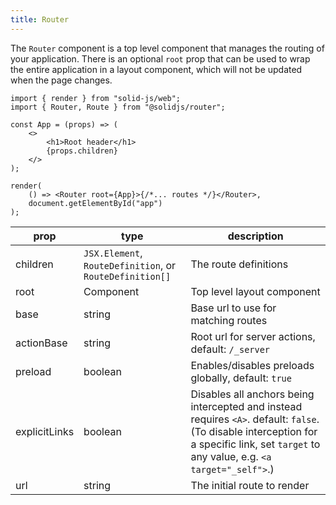 ```yaml
---
title: Router
---
```


The `Router` component is a top level component that manages the routing of your application.
There is an optional `root` prop that can be used to wrap the entire application in a layout component, which will not be updated when the page changes.

```tsx
import { render } from "solid-js/web";
import { Router, Route } from "@solidjs/router";

const App = (props) => (
	<>
		<h1>Root header</h1>
		{props.children}
	</>
);

render(
	() => <Router root={App}>{/*... routes */}</Router>,
	document.getElementById("app")
);
```

| prop          | type                                                     | description                                                                                                                                                                               |
| ------------- | -------------------------------------------------------- | ----------------------------------------------------------------------------------------------------------------------------------------------------------------------------------------- |
| children      | `JSX.Element`, `RouteDefinition`, or `RouteDefinition[]` | The route definitions                                                                                                                                                                     |
| root          | Component                                                | Top level layout component                                                                                                                                                                |
| base          | string                                                   | Base url to use for matching routes                                                                                                                                                       |
| actionBase    | string                                                   | Root url for server actions, default: `/_server`                                                                                                                                          |
| preload       | boolean                                                  | Enables/disables preloads globally, default: `true`                                                                                                                                       |
| explicitLinks | boolean                                                  | Disables all anchors being intercepted and instead requires `<A>`. default: `false`. (To disable interception for a specific link, set `target` to any value, e.g. `<a target="_self">`.) |
| url           | string                                                   | The initial route to render                                                                                                                                                               |
